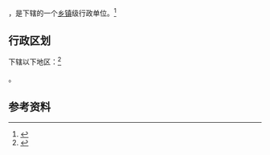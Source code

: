 {{中国乡级行政区|32/02/13/008/000}}

'''{{PAGENAMEBASE}}'''，是{{PRC admin/fullname|32/02/13/008/000|3}}下辖的一个[[乡镇|乡镇]]级行政单位。<ref>{{PRC admin/ref sgc|{{PRC admin/parent|32/02/13/008/000}}}}</ref>

== 行政区划 ==

{{PAGENAMEBASE}}下辖以下地区：<ref>{{PRC admin/ref sgc|32/02/13/008/000}}</ref>

{{PRC admin/children|32/02/13/008/000}}。

== 参考资料 ==

{{reflist}}

{{行政区划小作品}}
{{PRC admin/navcat|32/02/13/008/000}}